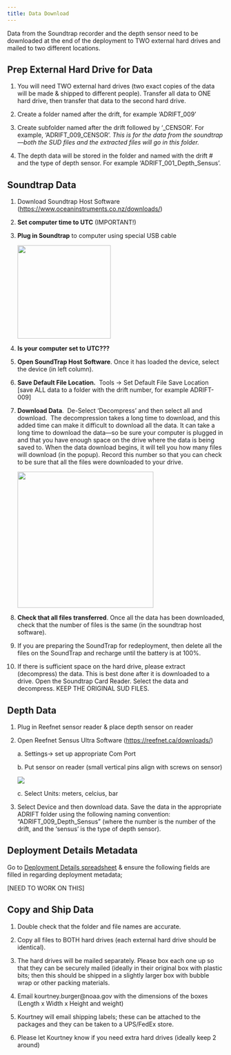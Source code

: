 ```yaml
---
title: Data Download
---
```


Data from the Soundtrap recorder and the depth sensor need to be downloaded at the end of the deployment to TWO external hard drives and mailed to two different locations.

## **Prep External Hard Drive for Data**

1.  You will need TWO external hard drives (two exact copies of the data will be made & shipped to different people). Transfer all data to ONE hard drive, then transfer that data to the second hard drive.

2.  Create a folder named after the drift, for example 'ADRIFT_009'

3.  Create subfolder named after the drift followed by '\_CENSOR'. For example, 'ADRIFT_009_CENSOR'. *This is for the data from the soundtrap---both the SUD files and the extracted files will go in this folder.*

4.  The depth data will be stored in the folder and named with the drift \# and the type of depth sensor. For example 'ADRIFT_001_Depth_Sensus'.

## **Soundtrap Data**

1.  Download Soundtrap Host Software (<https://www.oceaninstruments.co.nz/downloads/>)

2.  **Set computer time to UTC** (IMPORTANT!)

3.  **Plug in Soundtrap** to computer using special USB cable

    ![](images/paste-848B31C5.png){width="216"}

4.  **Is your computer set to UTC???**

5.  **Open SoundTrap Host Software**. Once it has loaded the device, select the device (in left column).

6.  **Save Default File Location.**  Tools -\> Set Default File Save Location \[save ALL data to a folder with the drift number, for example ADRIFT-009\]

7.  **Download Data**.  De-Select 'Decompress' and then select all and download.  The decompression takes a long time to download, and this added time can make it difficult to download all the data. It can take a long time to download the data---so be sure your computer is plugged in and that you have enough space on the drive where the data is being saved to. When the data download begins, it will tell you how many files will download (in the popup). Record this number so that you can check to be sure that all the files were downloaded to your drive.

    ![](images/paste-3CC5186B.png){width="315"}

8.  **Check that all files transferred**. Once all the data has been downloaded, check that the number of files is the same (in the soundtrap host software).

9.  If you are preparing the SoundTrap for redeployment, then delete all the files on the SoundTrap and recharge until the battery is at 100%.

10. If there is sufficient space on the hard drive, please extract (decompress) the data. This is best done after it is downloaded to a drive. Open the Soundtrap Card Reader. Select the data and decompress. KEEP THE ORIGINAL SUD FILES.

## **Depth Data**

1.  Plug in Reefnet sensor reader & place depth sensor on reader

2.  Open Reefnet Sensus Ultra Software (<https://reefnet.ca/downloads/>)

    a\. Settings-\> set up appropriate Com Port

    b\. Put sensor on reader (small vertical pins align with screws on sensor)

    ![](images/paste-49FB4E21.png)

    c\. Select Units: meters, celcius, bar

3.  Select Device and then download data. Save the data in the appropriate ADRIFT folder using the following naming convention: "ADRIFT_009_Depth_Sensus" (where the number is the number of the drift, and the 'sensus' is the type of depth sensor).

## **Deployment Details Metadata**

Go to [Deployment Details spreadsheet](https://docs.google.com/spreadsheets/d/10bxlwfVOe1LFfj69B_YddxcA0V14m7codYwgD2YncFk/edit?usp=sharing) & ensure the following fields are filled in regarding deployment metadata;

\[NEED TO WORK ON THIS\]

## **Copy and Ship Data**

1.  Double check that the folder and file names are accurate.

2.  Copy all files to BOTH hard drives (each external hard drive should be identical).

3.  The hard drives will be mailed separately. Please box each one up so that they can be securely mailed (ideally in their original box with plastic bits; then this should be shipped in a slightly larger box with bubble wrap or other packing materials.

4.  Email kourtney.burger\@noaa.gov with the dimensions of the boxes (Length x Width x Height and weight)

5.  Kourtney will email shipping labels; these can be attached to the packages and they can be taken to a UPS/FedEx store.

6.  Please let Kourtney know if you need extra hard drives (ideally keep 2 around)
